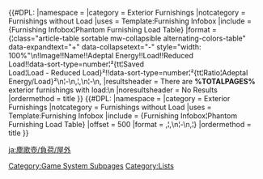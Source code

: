 {{SereniteaPotTabs}}
{{CustomTabs
|rootpage  = Serenitea Pot/Load
|namespace = 
|class     = custom-tabs-secondary
|tab1      = Overview
|tab2      = Exterior
|tab3      = Interior
}}

{{#DPL:
|namespace       = 
|category        = Exterior Furnishings
|notcategory     = Furnishings without Load
|uses            = Template:Furnishing Infobox
|include         = {Furnishing Infobox¦Phantom Furnishing Load Table}
|format          = {¦class="article-table sortable mw-collapsible alternating-colors-table" data-expandtext="+" data-collapsetext="-" style="width: 100%"\n!Image!!Name!!Adeptal Energy!!Load!!Reduced<br>Load!!data-sort-type=number¦²{tt¦Saved<br>Load¦Load - Reduced Load}²!!data-sort-type=number¦²{tt¦Ratio¦Adeptal Energy/Load}²\n¦-\n,¦,\n¦-\n,
|resultsheader   = There are '''%TOTALPAGES%''' exterior furnishings with load:\n
|noresultsheader = No Results
|ordermethod     = title
}}
{{#DPL:
|namespace   = 
|category    = Exterior Furnishings
|notcategory = Furnishings without Load
|uses        = Template:Furnishing Infobox
|include     = {Furnishing Infobox¦Phantom Furnishing Load Table}
|offset      = 500
|format      = ,¦,\n¦-\n,¦}
|ordermethod = title
}}

[[Category:Game System Subpages]]
[[Category:Lists]]

[[ja:塵歌壺/負荷/屋外]]